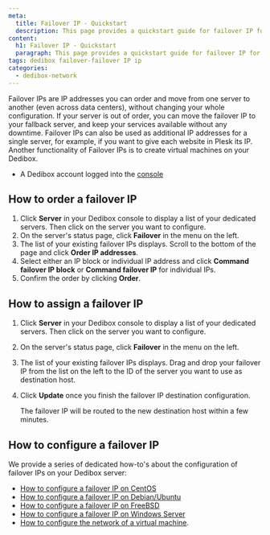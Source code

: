 ```yaml
---
meta:
  title: Failover IP - Quickstart
  description: This page provides a quickstart guide for failover IP for Dedibox servers.
content:
  h1: Failover IP - Quickstart
  paragraph: This page provides a quickstart guide for failover IP for Dedibox servers.
tags: dedibox failover-failover IP ip 
categories:
  - dedibox-network
---
```


Failover IPs are IP addresses you can order and move from one server to another (even across data centers), without changing your whole configuration. If your server is out of order, you can move the failover IP to your fallback server, and keep your services available without any downtime. Failover IPs can also be used as additional IP addresses for a single server, for example, if you want to give each website in Plesk its IP. Another functionality of Failover IPs is to create virtual machines on your Dedibox.

<Macro id="requirements" />

- A Dedibox account logged into the [console](https://console.online.net)

<Macro id="failover-ip" />

## How to order a failover IP

1. Click **Server** in your Dedibox console to display a list of your dedicated servers. Then click on the server you want to configure.
2. On the server's status page, click **Failover** in the menu on the left.
3. The list of your existing failover IPs displays. Scroll to the bottom of the page and click **Order IP addresses**.
4. Select either an IP block or individual IP address and click **Command failover IP block** or **Command failover IP** for individual IPs.
5. Confirm the order by clicking **Order**.

## How to assign a failover IP

1. Click **Server** in your Dedibox console to display a list of your dedicated servers. Then click on the server you want to configure.
2. On the server's status page, click **Failover** in the menu on the left.
3. The list of your existing failover IPs displays. Drag and drop your failover IP from the list on the left to the ID of the server you want to use as destination host.
4. Click **Update** once you finish the failover IP destination configuration.

    The failover IP will be routed to the new destination host within a few minutes.

## How to configure a failover IP

We provide a series of dedicated how-to's about the configuration of failover IPs on your Dedibox server:

* [How to configure a failover IP on CentOS](/dedibox-network/ip-failover/how-to/configure-centos/)
* [How to configure a failover IP on Debian/Ubuntu](/dedibox-network/ip-failover/how-to/configure-debian-ubuntu/)
* [How to configure a failover IP on FreeBSD](/dedibox-network/ip-failover/how-to/configure-freebsd/)
* [How to configure a failover IP on Windows Server](/dedibox-network/ip-failover/how-to/configure-windows/)
* [How to configure the network of a virtual machine](/dedibox-network/ip-failover/how-to/configure-network-virtual-machine/).